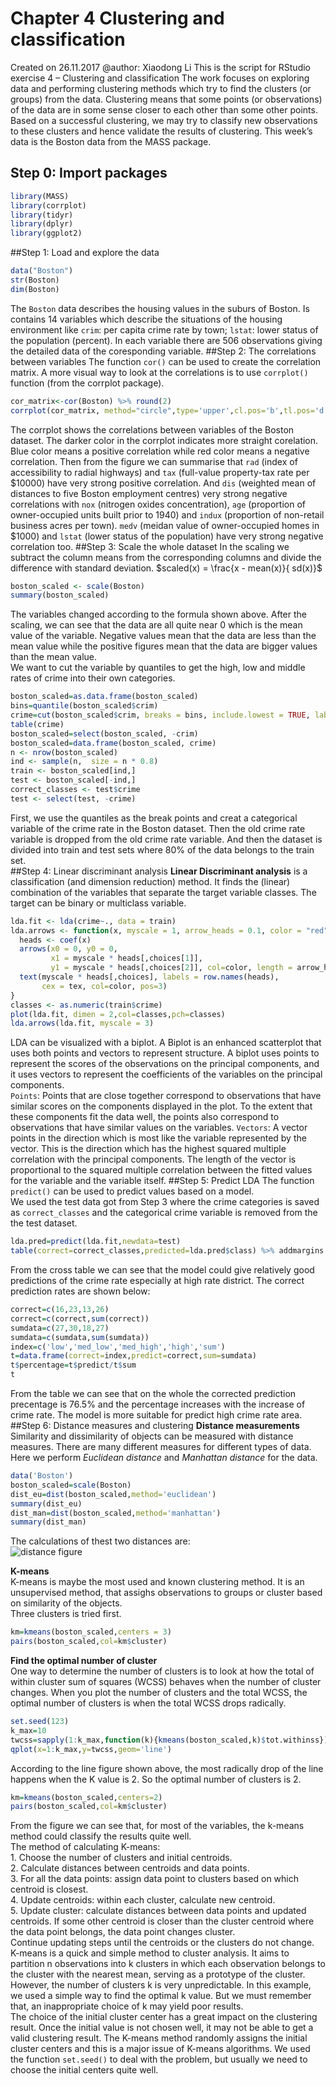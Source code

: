 # Chapter 4 Clustering and classification
Created on 26.11.2017
@author: Xiaodong Li
This is the script for RStudio exercise 4 -- Clustering and classification
The work focuses on exploring data and performing clustering methods which try to find the clusters (or groups) from the data. Clustering means that some points (or observations) of the data are in some sense closer to each other than some other points. Based on a successful clustering, we may try to classify new observations to these clusters and hence validate the results of clustering. This week's data is the Boston data from the MASS package.

## Step 0: Import packages
```r
library(MASS)
library(corrplot)
library(tidyr)
library(dplyr)
library(ggplot2)
```

##Step 1: Load and explore the data
```r
data("Boston")
str(Boston)
dim(Boston)
```
The `Boston` data describes the housing values in the suburs of Boston. Is contains 14 variables which describe the situations of the housing environment like `crim`: per capita crime rate by town; `lstat`: lower status of the population (percent). In each variable there are 506 observations giving the detailed data of the coresponding variable.
##Step 2: The correlations between variables
The function `cor()` can be used to create the correlation matrix. A more visual way to look at the correlations is to use `corrplot()` function (from the corrplot package).
```r
cor_matrix<-cor(Boston) %>% round(2)
corrplot(cor_matrix, method="circle",type='upper',cl.pos='b',tl.pos='d',tl.cex=0.6)
```
The corrplot shows the correlations between variables of the Boston dataset. The darker color in the corrplot indicates more straight corelation. Blue color means a positive correlation while red color means a negative correlation. Then from the figure we can summarise that `rad` (index of accessibility to radial highways) and `tax` (full-value property-tax rate per \$10000) have very strong positive correlation. And `dis` (weighted mean of distances to five Boston employment centres) very strong negative correlations with `nox` (nitrogen oxides concentration), `age` (proportion of owner-occupied units built prior to 1940) and `indux` (proportion of non-retail business acres per town). `medv` (meidan value of owner-occupied homes in \$1000) and `lstat` (lower status of the population) have very strong negative correlation too. 
##Step 3: Scale the whole dataset
In the scaling we subtract the column means from the corresponding columns and divide the difference with standard deviation. 
$scaled(x) = \frac{x - mean(x)}{ sd(x)}$
```r
boston_scaled <- scale(Boston)
summary(boston_scaled)
```
The variables changed according to the formula shown above. After the scaling, we can see that the data are all quite near 0 which is the mean value of the variable. Negative values mean that the data are less than the mean value while the positive figures mean that the data are bigger values than the mean value.  
We want to cut the variable by quantiles to get the high, low and middle rates of crime into their own categories.  
```r
boston_scaled=as.data.frame(boston_scaled)
bins=quantile(boston_scaled$crim)
crime=cut(boston_scaled$crim, breaks = bins, include.lowest = TRUE, label = c('low','med_low','med_high','high'))
table(crime)
boston_scaled=select(boston_scaled, -crim)
boston_scaled=data.frame(boston_scaled, crime)
n <- nrow(boston_scaled)
ind <- sample(n,  size = n * 0.8)
train <- boston_scaled[ind,]
test <- boston_scaled[-ind,]
correct_classes <- test$crime
test <- select(test, -crime)
```
First, we use the quantiles as the break points and creat a categorical variable of the crime rate in the Boston dataset. Then the old crime rate variable is dropped from the old crime rate variable. And then the dataset is divided into train and test sets where 80% of the data belongs to the train set.  
##Step 4: Linear discriminant analysis
**Linear Discriminant analysis** is a classification (and dimension reduction) method. It finds the (linear) combination of the variables that separate the target variable classes. The target can be binary or multiclass variable.
```r
lda.fit <- lda(crime~., data = train)
lda.arrows <- function(x, myscale = 1, arrow_heads = 0.1, color = "red", tex = 0.75, choices = c(1,2)){
  heads <- coef(x)
  arrows(x0 = 0, y0 = 0, 
         x1 = myscale * heads[,choices[1]], 
         y1 = myscale * heads[,choices[2]], col=color, length = arrow_heads)
  text(myscale * heads[,choices], labels = row.names(heads), 
       cex = tex, col=color, pos=3)
}
classes <- as.numeric(train$crime)
plot(lda.fit, dimen = 2,col=classes,pch=classes)
lda.arrows(lda.fit, myscale = 3)
```
LDA can be visualized with a biplot. A Biplot is an enhanced scatterplot that uses both points and vectors to represent structure. A biplot uses points to represent the scores of the observations on the principal components, and it uses vectors to represent the coefficients of the variables on the principal components.  
`Points`: Points that are close together correspond to observations that have similar scores on the components displayed in the plot. To the extent that these components fit the data well, the points also correspond to observations that have similar values on the variables.
`Vectors`: A vector points in the direction which is most like the variable represented by the vector. This is the direction which has the highest squared multiple correlation with the principal components. The length of the vector is proportional to the squared multiple correlation between the fitted values for the variable and the variable itself.
##Step 5: Predict LDA
The function `predict()` can be used to predict values based on a model.  
We used the test data got from Step 3 where the crime categories is saved as `correct_classes` and the categorical crime variable is removed from the the test dataset.
```r
lda.pred=predict(lda.fit,newdata=test)
table(correct=correct_classes,predicted=lda.pred$class) %>% addmargins
```
From the cross table we can see that the model could give relatively good predictions of the crime rate especially at high rate district. The correct prediction rates are shown below:
```r
correct=c(16,23,13,26)
correct=c(correct,sum(correct))
sumdata=c(27,30,18,27)
sumdata=c(sumdata,sum(sumdata))
index=c('low','med_low','med_high','high','sum')
t=data.frame(correct=index,predict=correct,sum=sumdata)
t$percentage=t$predict/t$sum
t
```
From the table we can see that on the whole the corrected prediction precentage is 76.5% and the percentage increases with the increase of crime rate. The model is more suitable for predict high crime rate area.  
##Step 6: Distance measures and clustering
**Distance measurements**  
Similarity and dissimilarity of objects can be measured with distance measures. There are many different measures for different types of data. Here we perform *Euclidean distance* and *Manhattan distance* for the data.
```r
data('Boston')
boston_scaled=scale(Boston)
dist_eu=dist(boston_scaled,method='euclidean')
summary(dist_eu)
dist_man=dist(boston_scaled,method='manhattan')
summary(dist_man)
```
The calculations of thest two distances are:  
![distance figure](images/distance.png)  

**K-means**  
K-means is maybe the most used and known clustering method. It is an unsupervised method, that assighs observations to groups or cluster based on similarity of the objects.  
Three clusters is tried first.  
```r
km=kmeans(boston_scaled,centers = 3)
pairs(boston_scaled,col=km$cluster)
```
**Find the optimal number of cluster**  
One way to determine the number of clusters is to look at how the total of within cluster sum of squares (WCSS) behaves when the number of cluster changes. When you plot the number of clusters and the total WCSS, the optimal number of clusters is when the total WCSS drops radically.  
```r
set.seed(123)
k_max=10
twcss=sapply(1:k_max,function(k){kmeans(boston_scaled,k)$tot.withinss})
qplot(x=1:k_max,y=twcss,geom='line')
```
According to the line figure shown above, the most radically drop of the line happens when the K value is 2. So the optimal number of clusters is 2.   
```r
km=kmeans(boston_scaled,centers=2)
pairs(boston_scaled,col=km$cluster)
```
From the figure we can see that, for most of the variables, the k-means method could classify the results quite well.  
The method of calculating K-means:  
1. Choose the number of clusters and initial centroids.  
2. Calculate distances between centroids and data points.  
3. For all the data points: assign data point to clusters based on which centroid is closest.   
4. Update centroids: within each cluster, calculate new centroid.  
5. Update cluster: calculate distances between data points and updated centroids. If some other centroid is closer than the cluster centroid where the data point belongs, the data point changes cluster.  
Continue updating steps until the centroids or the clusters do not change.  
K-means is a quick and simple method to cluster analysis. It aims to partition n observations into k clusters in which each observation belongs to the cluster with the nearest mean, serving as a prototype of the cluster.  
However, the number of clusters k is very unpredictable. In this example, we used a simple way to find the optimal k value. But we must remember that, an inappropriate choice of k may yield poor results.  
The choice of the initial cluster center has a great impact on the clustering result. Once the initial value is not chosen well, it may not be able to get a valid clustering result. The K-means method randomly assigns the initial cluster centers and this is a major issue of K-means algorithms. We used the function `set.seed()` to deal with the problem, but usually we need to choose the initial centers quite well.   




